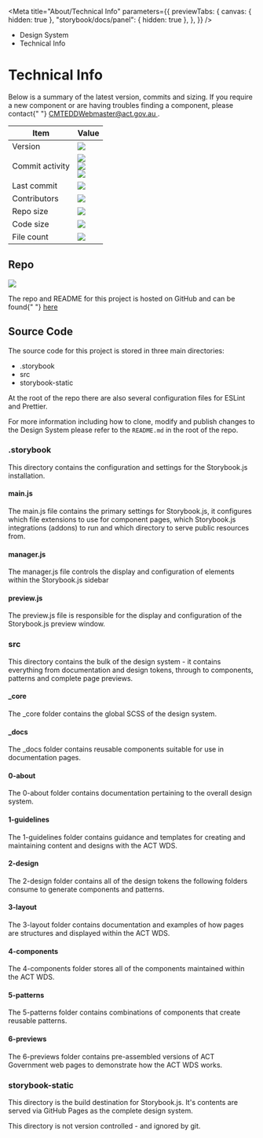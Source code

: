 
<Meta
	title="About/Technical Info"
	parameters={{
		previewTabs: {
			canvas: { hidden: true },
			"storybook/docs/panel": { hidden: true },
		},
	}}
/>

<div className="act-docs-container">
	<Masthead />
	<main className="act-body">
		<div className="act-flex act-flex-light-purple">
			<div className="act-flex__container act-flex__container-padding-trim">
				<div className="act-flex__grid">
					<div className="act-flex__row">
						<div className="act-col__cw-12">
							<div className="act-box">
								<div className="act-breadcrumbs">
									<ul className="act-breadcrumbs__container">
										<li className="act-breadcrumbs__crumb act-h6">
											<LinkTo className="act-breadcrumbs__crumb__link" kind="about-about--page">
												Design System <i className="fa-solid fa-angle-right"></i>
											</LinkTo>
										</li>
										<li className="act-breadcrumbs__crumb act-h6">
											<LinkTo className="act-breadcrumbs__crumb__link" kind="about-technical-info--page">
												Technical Info <i className="fa-solid fa-angle-right"></i>
											</LinkTo>
										</li>
									</ul>
								</div>
								<h1>Technical Info</h1>
							</div>
						</div>
					</div>
				</div>
			</div>
		</div>
		<div className="act-flex">
			<div className="act-flex__container">
				<div className="act-flex__grid">
					<div className="act-flex__row">
						<div className="act-col__cw-12">
							<div className="act-box">
								<p>
									Below is a summary of the latest version, commits and sizing. If you require a new component or are having troubles finding a component, please contact{" "}
									<a href="mailto:CMTEDDWebmaster@act.gov.au" target="_blank" title="CMTEDDWebmaster@act.gov.au">
										CMTEDDWebmaster@act.gov.au
									</a>
									.
								</p>
								<div className="act-table-container">
									<table className="act-table">
										<thead>
											<tr>
												<th>Item</th>
												<th>Value</th>
											</tr>
										</thead>
										<tbody>
											<tr>
												<td>Version</td>
												<td>
													<img src="https://img.shields.io/github/package-json/v/ACTGov-Design-System/ACT-Website-Design-System?style=flat-square" />
												</td>
											</tr>
											<tr>
												<td>Commit activity</td>
												<td>
													<img src="https://img.shields.io/github/commit-activity/w/ACTGov-Design-System/ACT-Website-Design-System?style=flat-square" />
													<br />
													<img src="https://img.shields.io/github/commit-activity/m/ACTGov-Design-System/ACT-Website-Design-System?style=flat-square" />
													<br />
													<img src="https://img.shields.io/github/commit-activity/y/ACTGov-Design-System/ACT-Website-Design-System?style=flat-square" />
												</td>
											</tr>
											<tr>
												<td>Last commit</td>
												<td>
													<img src="https://img.shields.io/github/last-commit/ACTGov-Design-System/ACT-Website-Design-System?style=flat-square" />
												</td>
											</tr>
											<tr>
												<td>Contributors</td>
												<td>
													<img src="https://img.shields.io/github/contributors/ACTGov-Design-System/ACT-Website-Design-System?style=flat-square" />
												</td>
											</tr>
											<tr>
												<td>Repo size</td>
												<td>
													<img src="https://img.shields.io/github/repo-size/ACTGov-Design-System/ACT-Website-Design-System?style=flat-square" />
												</td>
											</tr>
											<tr>
												<td>Code size</td>
												<td>
													<img src="https://img.shields.io/github/languages/code-size/ACTGov-Design-System/ACT-Website-Design-System?style=flat-square" />
												</td>
											</tr>
											<tr>
												<td>File count</td>
												<td>
													<img src="https://img.shields.io/github/directory-file-count/ACTGov-Design-System/ACT-Website-Design-System?style=flat-square" />
												</td>
											</tr>
										</tbody>
									</table>
								</div>
							</div>
						</div>
					</div>
					<div className="act-flex__row">
						<div className="act-col__cw-12">
							<div className="act-box">
								<h2>Repo</h2>
								<img src="https://img.shields.io/github/package-json/v/ACTGov-Design-System/ACT-Website-Design-System?style=flat-square" />
								<p>
									The repo and README for this project is hosted on GitHub and can be found{" "}
									<a href="https://github.com/ACTGov-Design-System/ACT-Website-Design-System" target="_blank" title="ACT Government GitHub">
										here
									</a>
								</p>
							</div>
						</div>
					</div>
					<div className="act-flex__row">
						<div className="act-col__cw-12">
							<div className="act-box">
								<h2>Source Code</h2>
								<p>The source code for this project is stored in three main directories:</p>
								<ul>
									<li>.storybook</li>
									<li>src</li>
									<li>storybook-static</li>
								</ul>
								<p>At the root of the repo there are also several configuration files for ESLint and Prettier.</p>
								<p>
									For more information including how to clone, modify and publish changes to the Design System please refer to the <code>README.md</code> in the root of the repo.
								</p>
							</div>
						</div>
					</div>
					<div className="act-flex__row">
						<div className="act-col__cw-12">
							<div className="act-box">
								<h3>.storybook</h3>
								<p>This directory contains the configuration and settings for the Storybook.js installation.</p>
								<h4>main.js</h4>
								<p>
									The main.js file contains the primary settings for Storybook.js, it configures which file extensions to use for component pages, which Storybook.js integrations
									(addons) to run and which directory to serve public resources from.
								</p>
								<h4>manager.js</h4>
								<p>The manager.js file controls the display and configuration of elements within the Storybook.js sidebar</p>
								<h4>preview.js</h4>
								<p>The preview.js file is responsible for the display and configuration of the Storybook.js preview window.</p>
							</div>
						</div>
					</div>
					<div className="act-flex__row">
						<div className="act-col__cw-12">
							<div className="act-box">
								<h3>src</h3>
								<p>
									This directory contains the bulk of the design system - it contains everything from documentation and design tokens, through to components, patterns and complete
									page previews.
								</p>
								<h4>_core</h4>
								<p>The _core folder contains the global SCSS of the design system.</p>
								<h4>_docs</h4>
								<p>The _docs folder contains reusable components suitable for use in documentation pages.</p>
								<h4>0-about</h4>
								<p>The 0-about folder contains documentation pertaining to the overall design system.</p>
								<h4>1-guidelines</h4>
								<p>The 1-guidelines folder contains guidance and templates for creating and maintaining content and designs with the ACT WDS.</p>
								<h4>2-design</h4>
								<p>The 2-design folder contains all of the design tokens the following folders consume to generate components and patterns.</p>
								<h4>3-layout</h4>
								<p>The 3-layout folder contains documentation and examples of how pages are structures and displayed within the ACT WDS.</p>
								<h4>4-components</h4>
								<p>The 4-components folder stores all of the components maintained within the ACT WDS.</p>
								<h4>5-patterns</h4>
								<p>The 5-patterns folder contains combinations of components that create reusable patterns.</p>
								<h4>6-previews</h4>
								<p>The 6-previews folder contains pre-assembled versions of ACT Government web pages to demonstrate how the ACT WDS works.</p>
							</div>
						</div>
					</div>
					<div className="act-flex__row">
						<div className="act-col__cw-12">
							<div className="act-box">
								<h3>storybook-static</h3>
								<p>This directory is the build destination for Storybook.js. It's contents are served via GitHub Pages as the complete design system.</p>
								<p>This directory is not version controlled - and ignored by git.</p>
							</div>
						</div>
					</div>
				</div>
			</div>
		</div>
	</main>
	<footer className="act-footer">
		<AoC />
		<Footer />
	</footer>
</div>

